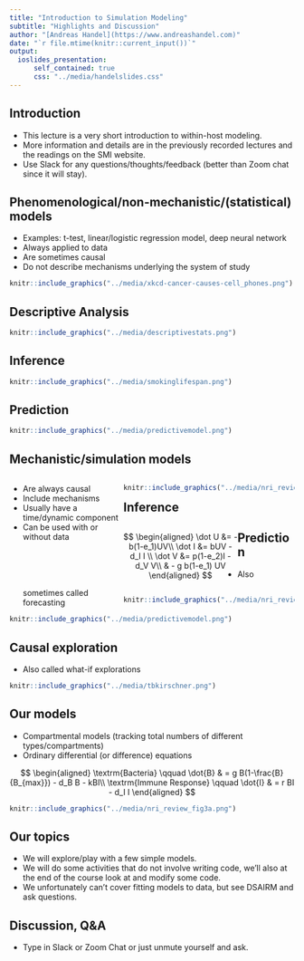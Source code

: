 ```yaml
---
title: "Introduction to Simulation Modeling"
subtitle: "Highlights and Discussion"
author: "[Andreas Handel](https://www.andreashandel.com)"
date: "`r file.mtime(knitr::current_input())`"
output: 
  ioslides_presentation:
      self_contained: true
      css: "../media/handelslides.css"
---
```



## Introduction

* This lecture is a very short introduction to within-host modeling.
* More information and details are in the previously recorded lectures and the readings on the SMI website.
* Use Slack for any questions/thoughts/feedback (better than Zoom chat since it will stay).



##  __Phenomenological/non-mechanistic/(statistical) models__

* Examples: t-test, linear/logistic regression model, deep neural network
* Always applied to data 
* Are sometimes causal
* Do not describe mechanisms underlying the system of study

```r
knitr::include_graphics("../media/xkcd-cancer-causes-cell_phones.png")
```



## Descriptive Analysis 

```r
knitr::include_graphics("../media/descriptivestats.png")
```

## Inference

```r
knitr::include_graphics("../media/smokinglifespan.png")
```


## Prediction

```r
knitr::include_graphics("../media/predictivemodel.png")
```
</div>



## __Mechanistic/simulation models__

<div style="float: left; width: 40%;">
* Are always causal
* Include mechanisms
* Usually have a time/dynamic component
* Can be used with or without data
</div>

<div style="float: right; width: 60%;">
```r
knitr::include_graphics("../media/nri_review_fig3.png")
```
</div>




## Inference

<div style="float: left; width: 40%;">
$$
\begin{aligned}
\dot U &=  - b(1-e_1)UV\\ 
\dot I &= bUV - d_I I \\
\dot V &= p(1-e_2)I - d_V V\\
& - g b(1-e_1) UV 
\end{aligned}
$$
</div>

<div style="float: right; width: 60%;">
```r
knitr::include_graphics("../media/nri_review_fig4b.png")
```
</div>



## Prediction

* Also sometimes called forecasting

```r
knitr::include_graphics("../media/predictivemodel.png")
```




## Causal exploration


* Also called what-if explorations

```r
knitr::include_graphics("../media/tbkirschner.png")
```



## Our models 

* Compartmental models (tracking total numbers of different types/compartments)
* Ordinary differential (or difference) equations


$$
\begin{aligned}
\textrm{Bacteria} \qquad \dot{B} & = g B(1-\frac{B}{B_{max}}) - d_B B - kBI\\
\textrm{Immune Response} \qquad \dot{I} & = r BI - d_I I
\end{aligned}
$$

```r
knitr::include_graphics("../media/nri_review_fig3a.png")
```


## Our topics

* We will explore/play with a few simple models.
* We will do some activities that do not involve writing code, we'll also at the end of the course look at and modify some code.
* We unfortunately can't cover fitting models to data, but see DSAIRM and ask questions.



## Discussion, Q&A

* Type in Slack or Zoom Chat or just unmute yourself and ask.



